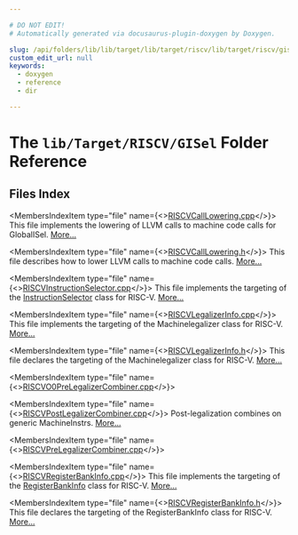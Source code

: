 ```yaml
---

# DO NOT EDIT!
# Automatically generated via docusaurus-plugin-doxygen by Doxygen.

slug: /api/folders/lib/lib/target/lib/target/riscv/lib/target/riscv/gisel
custom_edit_url: null
keywords:
  - doxygen
  - reference
  - dir

---
```





# The `lib/Target/RISCV/GISel` Folder Reference

<DoxygenPage pluginConfig={pluginConfig}>



## Files Index

<MembersIndex>

<MembersIndexItem
  type="file"
  name={<><a href="/docs/api/files/lib/lib/target/lib/target/riscv/lib/target/riscv/gisel/riscvcalllowering-cpp">RISCVCallLowering.cpp</a></>}>
This file implements the lowering of LLVM calls to machine code calls for GlobalISel. <a href="/docs/api/files/lib/lib/target/lib/target/riscv/lib/target/riscv/gisel/riscvcalllowering-cpp/#details">More...</a>
</MembersIndexItem>

<MembersIndexItem
  type="file"
  name={<><a href="/docs/api/files/lib/lib/target/lib/target/riscv/lib/target/riscv/gisel/riscvcalllowering-h">RISCVCallLowering.h</a></>}>
This file describes how to lower LLVM calls to machine code calls. <a href="/docs/api/files/lib/lib/target/lib/target/riscv/lib/target/riscv/gisel/riscvcalllowering-h/#details">More...</a>
</MembersIndexItem>

<MembersIndexItem
  type="file"
  name={<><a href="/docs/api/files/lib/lib/target/lib/target/riscv/lib/target/riscv/gisel/riscvinstructionselector-cpp">RISCVInstructionSelector.cpp</a></>}>
This file implements the targeting of the <a href="/docs/api/classes/llvm/instructionselector">InstructionSelector</a> class for RISC-V. <a href="/docs/api/files/lib/lib/target/lib/target/riscv/lib/target/riscv/gisel/riscvinstructionselector-cpp/#details">More...</a>
</MembersIndexItem>

<MembersIndexItem
  type="file"
  name={<><a href="/docs/api/files/lib/lib/target/lib/target/riscv/lib/target/riscv/gisel/riscvlegalizerinfo-cpp">RISCVLegalizerInfo.cpp</a></>}>
This file implements the targeting of the Machinelegalizer class for RISC-V. <a href="/docs/api/files/lib/lib/target/lib/target/riscv/lib/target/riscv/gisel/riscvlegalizerinfo-cpp/#details">More...</a>
</MembersIndexItem>

<MembersIndexItem
  type="file"
  name={<><a href="/docs/api/files/lib/lib/target/lib/target/riscv/lib/target/riscv/gisel/riscvlegalizerinfo-h">RISCVLegalizerInfo.h</a></>}>
This file declares the targeting of the Machinelegalizer class for RISC-V. <a href="/docs/api/files/lib/lib/target/lib/target/riscv/lib/target/riscv/gisel/riscvlegalizerinfo-h/#details">More...</a>
</MembersIndexItem>

<MembersIndexItem
  type="file"
  name={<><a href="/docs/api/files/lib/lib/target/lib/target/riscv/lib/target/riscv/gisel/riscvo0prelegalizercombiner-cpp">RISCVO0PreLegalizerCombiner.cpp</a></>}>
</MembersIndexItem>

<MembersIndexItem
  type="file"
  name={<><a href="/docs/api/files/lib/lib/target/lib/target/riscv/lib/target/riscv/gisel/riscvpostlegalizercombiner-cpp">RISCVPostLegalizerCombiner.cpp</a></>}>
Post-legalization combines on generic MachineInstrs. <a href="/docs/api/files/lib/lib/target/lib/target/riscv/lib/target/riscv/gisel/riscvpostlegalizercombiner-cpp/#details">More...</a>
</MembersIndexItem>

<MembersIndexItem
  type="file"
  name={<><a href="/docs/api/files/lib/lib/target/lib/target/riscv/lib/target/riscv/gisel/riscvprelegalizercombiner-cpp">RISCVPreLegalizerCombiner.cpp</a></>}>
</MembersIndexItem>

<MembersIndexItem
  type="file"
  name={<><a href="/docs/api/files/lib/lib/target/lib/target/riscv/lib/target/riscv/gisel/riscvregisterbankinfo-cpp">RISCVRegisterBankInfo.cpp</a></>}>
This file implements the targeting of the <a href="/docs/api/classes/llvm/registerbankinfo">RegisterBankInfo</a> class for RISC-V. <a href="/docs/api/files/lib/lib/target/lib/target/riscv/lib/target/riscv/gisel/riscvregisterbankinfo-cpp/#details">More...</a>
</MembersIndexItem>

<MembersIndexItem
  type="file"
  name={<><a href="/docs/api/files/lib/lib/target/lib/target/riscv/lib/target/riscv/gisel/riscvregisterbankinfo-h">RISCVRegisterBankInfo.h</a></>}>
This file declares the targeting of the RegisterBankInfo class for RISC-V. <a href="/docs/api/files/lib/lib/target/lib/target/riscv/lib/target/riscv/gisel/riscvregisterbankinfo-h/#details">More...</a>
</MembersIndexItem>

</MembersIndex>


</DoxygenPage>
